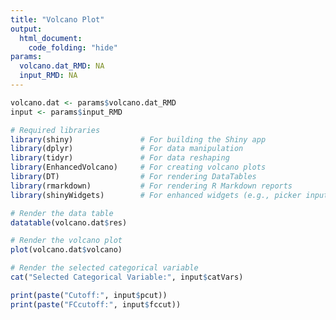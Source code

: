 ```yaml
---
title: "Volcano Plot"
output:
  html_document:
    code_folding: "hide"
params:
  volcano.dat_RMD: NA
  input_RMD: NA
---
```


```r
volcano.dat <- params$volcano.dat_RMD
input <- params$input_RMD

```

```r
# Required libraries
library(shiny)               # For building the Shiny app
library(dplyr)               # For data manipulation
library(tidyr)               # For data reshaping
library(EnhancedVolcano)     # For creating volcano plots
library(DT)                  # For rendering DataTables
library(rmarkdown)           # For rendering R Markdown reports
library(shinyWidgets)        # For enhanced widgets (e.g., picker inputs)
```

```r
# Render the data table
datatable(volcano.dat$res)

# Render the volcano plot
plot(volcano.dat$volcano)

# Render the selected categorical variable
cat("Selected Categorical Variable:", input$catVars)
```


```r
print(paste("Cutoff:", input$pcut))
print(paste("FCcutoff:", input$fccut))
```
